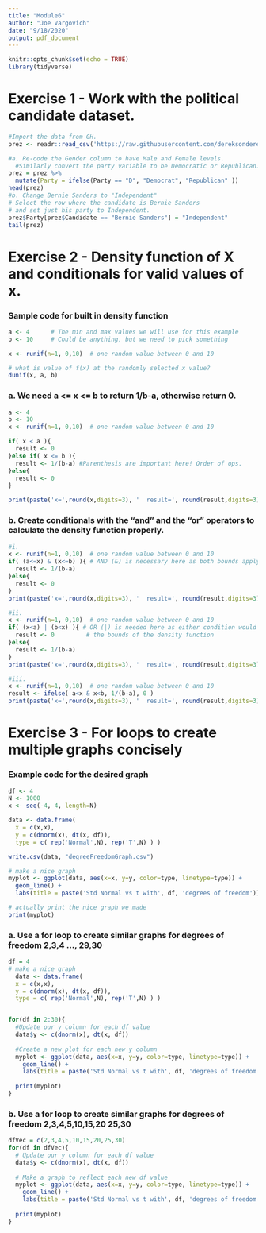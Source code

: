 ---
title: "Module6"
author: "Joe Vargovich"
date: "9/18/2020"
output: pdf_document
---

```{r setup, include=FALSE}
knitr::opts_chunk$set(echo = TRUE)
library(tidyverse)
```

# Exercise 1 - Work with the political candidate dataset.
```{r}
#Import the data from GH.
prez <- readr::read_csv('https://raw.githubusercontent.com/dereksonderegger/444/master/data-raw/Prez_Candidate_Birthdays')

#a. Re-code the Gender column to have Male and Female levels. 
  #Similarly convert the party variable to be Democratic or Republican.
prez = prez %>% 
  mutate(Party = ifelse(Party == "D", "Democrat", "Republican" ))
head(prez)
#b. Change Bernie Sanders to "Independent"
# Select the row where the candidate is Bernie Sanders 
# and set just his party to Independent. 
prez$Party[prez$Candidate == "Bernie Sanders"] = "Independent"
tail(prez)
```
# Exercise 2 - Density function of X and conditionals for valid values of x. 

### Sample code for built in density function
```{r}
a <- 4      # The min and max values we will use for this example
b <- 10     # Could be anything, but we need to pick something

x <- runif(n=1, 0,10)  # one random value between 0 and 10 

# what is value of f(x) at the randomly selected x value?  
dunif(x, a, b)
```
### a. We need a <= x <= b to return 1/b-a, otherwise return 0.
```{r}

a <- 4
b <- 10
x <- runif(n=1, 0,10)  # one random value between 0 and 10 

if( x < a ){
  result <- 0
}else if( x <= b ){
  result <- 1/(b-a) #Parenthesis are important here! Order of ops.
}else{
  result <- 0
}

print(paste('x=',round(x,digits=3), '  result=', round(result,digits=3)))

```
### b. Create conditionals with the "and" and the "or" operators to calculate the density function properly.
```{r}
#i. 
x <- runif(n=1, 0,10)  # one random value between 0 and 10 
if( (a<=x) & (x<=b) ){ # AND (&) is necessary here as both bounds apply
  result <- 1/(b-a)
}else{
  result <- 0
}
print(paste('x=',round(x,digits=3), '  result=', round(result,digits=3)))

#ii.
x <- runif(n=1, 0,10)  # one random value between 0 and 10 
if( (x<a) | (b<x) ){ # OR (|) is needed here as either condition would break 
  result <- 0         # the bounds of the density function
}else{
  result <- 1/(b-a)
}
print(paste('x=',round(x,digits=3), '  result=', round(result,digits=3)))

#iii.
x <- runif(n=1, 0,10)  # one random value between 0 and 10 
result <- ifelse( a<x & x<b, 1/(b-a), 0 )
print(paste('x=',round(x,digits=3), '  result=', round(result,digits=3)))

```
# Exercise 3 - For loops to create multiple graphs concisely

### Example code for the desired graph
```{r}
df <- 4
N <- 1000
x <- seq(-4, 4, length=N)

data <- data.frame( 
  x = c(x,x),
  y = c(dnorm(x), dt(x, df)),
  type = c( rep('Normal',N), rep('T',N) ) )

write.csv(data, "degreeFreedomGraph.csv")

# make a nice graph
myplot <- ggplot(data, aes(x=x, y=y, color=type, linetype=type)) +
  geom_line() +
  labs(title = paste('Std Normal vs t with', df, 'degrees of freedom'))

# actually print the nice graph we made
print(myplot) 
```

### a. Use a for loop to create similar graphs for degrees of freedom 2,3,4 ..., 29,30
```{r}
df = 4
# make a nice graph
  data <- data.frame( 
  x = c(x,x),
  y = c(dnorm(x), dt(x, df)),
  type = c( rep('Normal',N), rep('T',N) ) )


for(df in 2:30){
  #Update our y column for each df value
  data$y <- c(dnorm(x), dt(x, df))
  
  #Create a new plot for each new y column
  myplot <- ggplot(data, aes(x=x, y=y, color=type, linetype=type)) +
    geom_line() +
    labs(title = paste('Std Normal vs t with', df, 'degrees of freedom'))
  
  print(myplot)
}
```

### b. Use a for loop to create similar graphs for degrees of freedom 2,3,4,5,10,15,20 25,30
```{r}
dfVec = c(2,3,4,5,10,15,20,25,30)
for(df in dfVec){
  # Update our y column for each df value
  data$y <- c(dnorm(x), dt(x, df))
  
  # Make a graph to reflect each new df value  
  myplot <- ggplot(data, aes(x=x, y=y, color=type, linetype=type)) +
    geom_line() +
    labs(title = paste('Std Normal vs t with', df, 'degrees of freedom'))
  
  print(myplot)
}
```





















